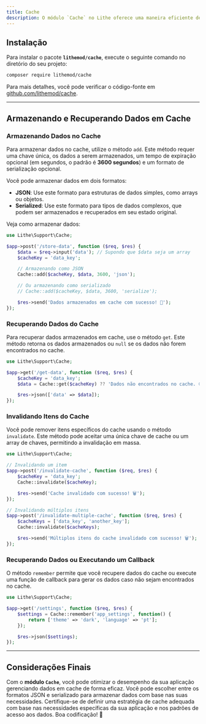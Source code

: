 ```yaml
---
title: Cache
description: O módulo `Cache` no Lithe oferece uma maneira eficiente de armazenar e recuperar dados frequentemente acessados, melhorando o desempenho do aplicativo ao evitar operações repetidas em dados que não mudam frequentemente.
---
```


## Instalação

Para instalar o pacote **`lithemod/cache`**, execute o seguinte comando no diretório do seu projeto:

```bash
composer require lithemod/cache
```

Para mais detalhes, você pode verificar o código-fonte em [github.com/lithemod/cache](http://github.com/lithemod/cache).

---

## Armazenando e Recuperando Dados em Cache

### Armazenando Dados no Cache

Para armazenar dados no cache, utilize o método `add`. Este método requer uma chave única, os dados a serem armazenados, um tempo de expiração opcional (em segundos, o padrão é **3600 segundos**) e um formato de serialização opcional.

Você pode armazenar dados em dois formatos:

- **JSON**: Use este formato para estruturas de dados simples, como arrays ou objetos.
- **Serialized**: Use este formato para tipos de dados complexos, que podem ser armazenados e recuperados em seu estado original.

Veja como armazenar dados:

```php
use Lithe\Support\Cache;

$app->post('/store-data', function ($req, $res) {
    $data = $req->input('data'); // Supondo que $data seja um array
    $cacheKey = 'data_key';

    // Armazenando como JSON
    Cache::add($cacheKey, $data, 3600, 'json');

    // Ou armazenando como serializado
    // Cache::add($cacheKey, $data, 3600, 'serialize');

    $res->send('Dados armazenados em cache com sucesso! 🎉');
});
```

### Recuperando Dados do Cache

Para recuperar dados armazenados em cache, use o método `get`. Este método retorna os dados armazenados ou `null` se os dados não forem encontrados no cache.

```php
use Lithe\Support\Cache;

$app->get('/get-data', function ($req, $res) {
    $cacheKey = 'data_key';
    $data = Cache::get($cacheKey) ?? 'Dados não encontrados no cache. 😞';

    $res->json(['data' => $data]);
});
```

### Invalidando Itens do Cache

Você pode remover itens específicos do cache usando o método `invalidate`. Este método pode aceitar uma única chave de cache ou um array de chaves, permitindo a invalidação em massa.

```php
use Lithe\Support\Cache;

// Invalidando um item
$app->post('/invalidate-cache', function ($req, $res) {
    $cacheKey = 'data_key';
    Cache::invalidate($cacheKey);

    $res->send('Cache invalidado com sucesso! 🗑️');
});

// Invalidando múltiplos itens
$app->post('/invalidate-multiple-cache', function ($req, $res) {
    $cacheKeys = ['data_key', 'another_key'];
    Cache::invalidate($cacheKeys);

    $res->send('Múltiplos itens do cache invalidado com sucesso! 🗑️');
});
```

### Recuperando Dados ou Executando um Callback

O método `remember` permite que você recupere dados do cache ou execute uma função de callback para gerar os dados caso não sejam encontrados no cache.

```php
use Lithe\Support\Cache;

$app->get('/settings', function ($req, $res) {
    $settings = Cache::remember('app_settings', function() {
        return ['theme' => 'dark', 'language' => 'pt'];
    });

    $res->json($settings);
});
```

---

## Considerações Finais

Com o **módulo `Cache`**, você pode otimizar o desempenho da sua aplicação gerenciando dados em cache de forma eficaz. Você pode escolher entre os formatos JSON e serializado para armazenar dados com base nas suas necessidades. Certifique-se de definir uma estratégia de cache adequada com base nas necessidades específicas da sua aplicação e nos padrões de acesso aos dados. Boa codificação! 🚀
